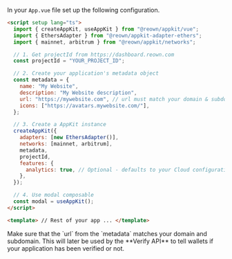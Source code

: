 In your `App.vue` file set up the following configuration.

```html
<script setup lang="ts">
  import { createAppKit, useAppKit } from "@reown/appkit/vue";
  import { EthersAdapter } from "@reown/appkit-adapter-ethers";
  import { mainnet, arbitrum } from "@reown/appkit/networks";

  // 1. Get projectId from https://dashboard.reown.com
  const projectId = "YOUR_PROJECT_ID";

  // 2. Create your application's metadata object
  const metadata = {
    name: "My Website",
    description: "My Website description",
    url: "https://mywebsite.com", // url must match your domain & subdomain
    icons: ["https://avatars.mywebsite.com/"],
  };

  // 3. Create a AppKit instance
  createAppKit({
    adapters: [new EthersAdapter()],
    networks: [mainnet, arbitrum],
    metadata,
    projectId,
    features: {
      analytics: true, // Optional - defaults to your Cloud configuration
    },
  });

  // 4. Use modal composable
  const modal = useAppKit();
</script>

<template> // Rest of your app ... </template>
```

<Warning>
Make sure that the `url` from the `metadata` matches your domain and subdomain. This will later be used by the **Verify API** to tell wallets if your application has been verified or not.
</Warning>
